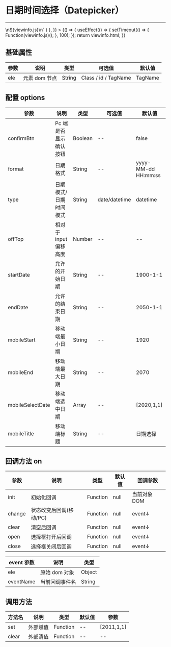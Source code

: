 
# 日期时间选择（Datepicker）

---

<Meta title="复用组件/日期时间选择(Datepicker)" />

<Canvas>
    <Story
        name="日期时间选择(Datepicker)"
        height="150px"
        parameters={{
            docs: { source: { code: `${viewinfo.html}\n\n<script type="text/javascript">\n${viewinfo.js}\n</script>` } },
        }}
    >
        {() => {
            useEffect(() => {
                setTimeout(() => {
                    Function(viewinfo.js)();
                }, 100);
            });
            return viewinfo.html;
        }}
    </Story>
</Canvas>

## 基础属性

| 参数 | 说明          | 类型   | 可选值               | 默认值  |
| ---- | ------------- | ------ | -------------------- | ------- |
| ele  | 元素 dom 节点 | String | Class / id / TagName | TagName |

## 配置 options

| 参数             | 说明                  | 类型    | 可选值        | 默认值              |
| ---------------- | --------------------- | ------- | ------------- | ------------------- |
| confirmBtn       | Pc 端是否显示确认按钮 | Boolean | --            | false               |
| format           | 日期格式              | String  | --            | yyyy-MM-dd HH:mm:ss |
| type             | 日期模式/日期时间模式 | String  | date/datetime | datetime            |
| offTop           | 相对于 input 偏移高度 | Number  | --            | --                  |
| startDate        | 允许的开始日期        | String  | --            | 1900-1-1            |
| endDate          | 允许的结束日期        | String  | --            | 2050-1-1            |
| mobileStart      | 移动端最小日期        | String  | --            | 1920                |
| mobileEnd        | 移动端最大日期        | String  | --            | 2070                |
| mobileSelectDate | 移动端选中日期        | Array   | --            | [2020,1,1]          |
| mobileTitle      | 移动端标题            | String  | --            | 日期选择            |

## 回调方法 on

| 参数   | 说明                    | 类型     | 默认值 | 回调参数     |
| ------ | ----------------------- | -------- | ------ | ------------ |
| init   | 初始化回调              | Function | null   | 当前对象 DOM |
| change | 状态改变后回调(移动/PC) | Function | null   | event↓       |
| clear  | 清空后回调              | Function | null   | event↓       |
| open   | 选择框打开后回调        | Function | null   | event↓       |
| close  | 选择框关闭后回调        | Function | null   | event↓       |

| event 参数 | 说明           | 类型   |
| ---------- | -------------- | ------ |
| ele        | 原始 dom 对象  | Object |
| eventName  | 当前回调事件名 | String |

## 调用方法

| 方法名 | 说明     | 类型     | 默认值 | 参数 |
| ------ | -------- | -------- | ------ | ---- |
| set    | 外部赋值 | Function | --     | [2011,1,1]   |
| clear  | 外部清值 | Function | --     | --   |
